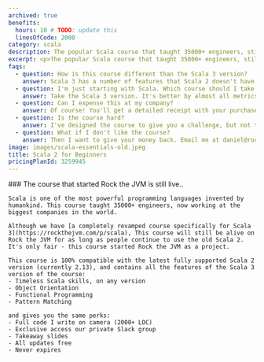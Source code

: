 ```yaml
---
archived: true
benefits:
  hours: 10 # TODO: update this
  linesOfCode: 2000
category: scala
description: The popular Scala course that taught 35000+ engineers, still available for Scala 2.
excerpt: <p>The popular Scala course that taught 35000+ engineers, still available for Scala 2.</p>
faqs:
  - question: How is this course different than the Scala 3 version?
    answer: Scala 3 has a number of features that Scala 2 doesn't have; a lot of things changed. Also, the Scala 3 version has many improvements on how I explain complex topics, new exercises, a smoother learning curve and more code.
  - question: I'm just starting with Scala. Which course should I take, this one or the one with Scala 3?
    answer: Take the Scala 3 version. It's better by almost all metrics and you'll learn the latest Scala too.
  - question: Can I expense this at my company?
    answer: Of course! You'll get a detailed receipt with your purchase, including VAT (if applicable to you), which you can take to your employer to reimburse. Most (wise) companies will reimburse courses like this.
  - question: Is the course hard?
    answer: I've designed the course to give you a challenge, but not too much that it becomes frustrating. In case you struggle with something, we have a whole group on Slack for discussions, and I'm responsive.
  - question: What if I don't like the course?
    answer: Then I want to give your money back. Email me at daniel@rockthejvm.com with your receipt, and I will refund you. Less than 1% of the Rock the JVM students have refunded a course, and the refund took less than 72 hours.
image: images/scala-essentials-old.jpeg
title: Scala 2 for Beginners
pricingPlanId: 3259945
---
```



<CourseLayout>
  <Fragment slot="goal">
    ### The course that started Rock the JVM is still live..

    Scala is one of the most powerful programming languages invented by humankind. This course taught 35000+ engineers, now working at the biggest companies in the world.

    Although we have [a completely revamped course specifically for Scala 3](https://rockthejvm.com/p/scala), This course will still be alive on Rock the JVM for as long as people continue to use the old Scala 2. It's only fair - this course started Rock the JVM as a project.

    This course is 100% compatible with the latest fully supported Scala 2 version (currently 2.13), and contains all the features of the Scala 3 version of the course:
    - Timeless Scala skills, on any version
    - Object Orientation
    - Functional Programming
    - Pattern Matching

    and gives you the same perks:
    - Full code I write on camera (2000+ LOC)
    - Exclusive access our private Slack group
    - Takeaway slides
    - All updates free
    - Never expires

  </Fragment>
</CourseLayout>
